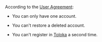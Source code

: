 <Cut title="Repeated registration in Toloka">

According to the [User Agreement](https://toloka.ai/tolokers/legal/user-agreement/):

- You can only have one account.

- You can't restore a deleted account.

- You can't register in [Toloka](http://toloka.yandex.com/) a second time.

</Cut>

